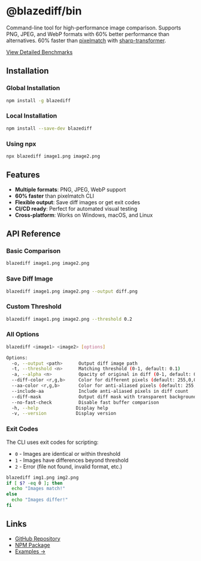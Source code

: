 # @blazediff/bin


Command-line tool for high-performance image comparison. Supports PNG, JPEG, and WebP formats with 60% better performance than alternatives. 60% faster than [pixelmatch](https://github.com/mapbox/pixelmatch) with [sharp-transformer](https://github.com/teimurjan/blazediff/tree/main/packages/sharp-transformer).

[View Detailed Benchmarks](https://github.com/teimurjan/blazediff/blob/main/BENCHMARKS.md)

## Installation

### Global Installation

```sh npm2yarn
npm install -g blazediff
```

### Local Installation

```sh npm2yarn
npm install --save-dev blazediff
```

### Using npx

```sh npm2yarn
npx blazediff image1.png image2.png
```

## Features

- **Multiple formats**: PNG, JPEG, WebP support
- **60% faster** than pixelmatch CLI
- **Flexible output**: Save diff images or get exit codes
- **CI/CD ready**: Perfect for automated visual testing
- **Cross-platform**: Works on Windows, macOS, and Linux

## API Reference

### Basic Comparison

```bash
blazediff image1.png image2.png
```

### Save Diff Image

```bash
blazediff image1.png image2.png --output diff.png
```

### Custom Threshold

```bash
blazediff image1.png image2.png --threshold 0.2
```

### All Options

```bash
blazediff <image1> <image2> [options]

Options:
  -o, --output <path>      Output diff image path
  -t, --threshold <n>      Matching threshold (0-1, default: 0.1)
  -a, --alpha <n>          Opacity of original in diff (0-1, default: 0.1)
  --diff-color <r,g,b>     Color for different pixels (default: 255,0,0)
  --aa-color <r,g,b>       Color for anti-aliased pixels (default: 255,255,0)
  --include-aa             Include anti-aliased pixels in diff count
  --diff-mask              Output diff mask with transparent background
  --no-fast-check          Disable fast buffer comparison
  -h, --help              Display help
  -v, --version           Display version
```

### Exit Codes

The CLI uses exit codes for scripting:

- `0` - Images are identical or within threshold
- `1` - Images have differences beyond threshold
- `2` - Error (file not found, invalid format, etc.)

```bash
blazediff img1.png img2.png
if [ $? -eq 0 ]; then
  echo "Images match!"
else
  echo "Images differ!"
fi
```

## Links

- [GitHub Repository](https://github.com/teimurjan/blazediff)
- [NPM Package](https://www.npmjs.com/package/blazediff)
- [Examples →](/examples/image-comparison)